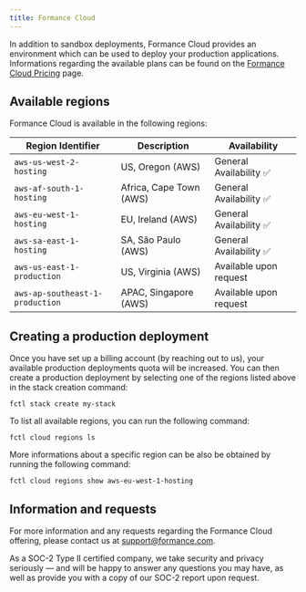 ```yaml
---
title: Formance Cloud
---
```


In addition to sandbox deployments, Formance Cloud provides an environment which can be used to deploy your production applications. Informations regarding the available plans can be found on the [Formance Cloud Pricing](https://formance.com/pricing) page.

## Available regions

Formance Cloud is available in the following regions:

<!-- markdown table with regions -->
| Region Identifier | Description | Availability
| --- | --- | --- |
| `aws-us-west-2-hosting` | US, Oregon (AWS) | General Availability ✅ |
| `aws-af-south-1-hosting` | Africa, Cape Town (AWS) | General Availability ✅ |
| `aws-eu-west-1-hosting` | EU, Ireland (AWS) | General Availability ✅ |
| `aws-sa-east-1-hosting` | SA, São Paulo (AWS) | General Availability ✅ |
| `aws-us-east-1-production` | US, Virginia (AWS) | Available upon request |
| `aws-ap-southeast-1-production` | APAC, Singapore (AWS) | Available upon request |

## Creating a production deployment

Once you have set up a billing account (by reaching out to us), your available production deployments quota will be increased. You can then create a production deployment by selecting one of the regions listed above in the stack creation command:

```shell
fctl stack create my-stack
```

To list all available regions, you can run the following command:

```shell
fctl cloud regions ls
```

More informations about a specific region can be also be obtained by running the following command:

```shell
fctl cloud regions show aws-eu-west-1-hosting
```


## Information and requests

For more information and any requests regarding the Formance Cloud offering, please contact us at [support@formance.com](mailto:support@formance.com).

As a SOC-2 Type II certified company, we take security and privacy seriously — and will be happy to answer any questions you may have, as well as provide you with a copy of our SOC-2 report upon request.
